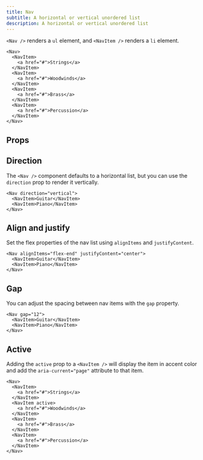 ```yaml
---
title: Nav
subtitle: A horizontal or vertical unordered list
description: A horizontal or vertical unordered list
---
```


`<Nav />` renders a `ul` element, and `<NavItem />` renders a `li` element.

```tsx live name="simple nav menu"
<Nav>
  <NavItem>
    <a href="#">Strings</a>
  </NavItem>
  <NavItem>
    <a href="#">Woodwinds</a>
  </NavItem>
  <NavItem>
    <a href="#">Brass</a>
  </NavItem>
  <NavItem>
    <a href="#">Percussion</a>
  </NavItem>
</Nav>
```

## Props

<PropsTable sourceLink={sourceLink} types={types} />

## Direction

The `<Nav />` component defaults to a horizontal list, but you can use the `direction` prop to render it vertically.

```tsx live name="vertical nav menu"
<Nav direction="vertical">
  <NavItem>Guitar</NavItem>
  <NavItem>Piano</NavItem>
</Nav>
```

## Align and justify

Set the flex properties of the nav list using `alignItems` and `justifyContent`.

```tsx live name="nav menu flex variants"
<Nav alignItems="flex-end" justifyContent="center">
  <NavItem>Guitar</NavItem>
  <NavItem>Piano</NavItem>
</Nav>
```

## Gap

You can adjust the spacing between nav items with the `gap` property.

```tsx live name="nav menu gap"
<Nav gap="12">
  <NavItem>Guitar</NavItem>
  <NavItem>Piano</NavItem>
</Nav>
```

## Active

Adding the `active` prop to a `<NavItem />` will display the item in accent color and add the `aria-current="page"` attribute to that item.

```tsx live name="nav menu active item"
<Nav>
  <NavItem>
    <a href="#">Strings</a>
  </NavItem>
  <NavItem active>
    <a href="#">Woodwinds</a>
  </NavItem>
  <NavItem>
    <a href="#">Brass</a>
  </NavItem>
  <NavItem>
    <a href="#">Percussion</a>
  </NavItem>
</Nav>
```
